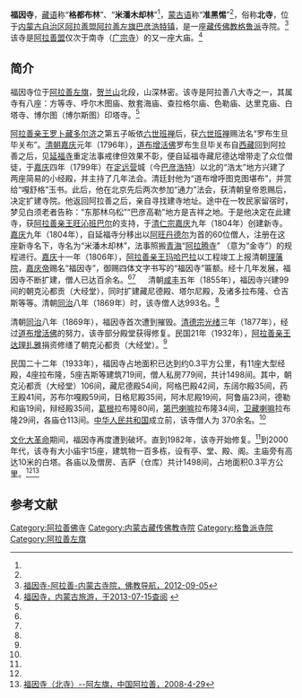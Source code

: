 {{Infobox Tibetan Buddhist monastery
|name =福因寺
|image = 
|image size = 250px
|alt = 
|caption = 
|t=
|w=
|to = 
|ipa={{IPA|}}
|z=
|thdl=
|e=
|tc=福因寺
|s=福因寺
|p=
|m=
|k=
|pushpin_map = 
|latd =  | latm =  | lats =  | latNS = 
|longd=  | longm= | longs =| longEW = 
|iso_region = 
|map_caption = 
|mapsize = 
|location_country = 中国
|location = {{CHN}}[[内蒙古自治区|内蒙古自治区]][[阿拉善盟|阿拉善盟]][[阿拉善左旗|阿拉善左旗]][[巴彦浩特镇|巴彦浩特镇]]
|coordinates_display =
|founded_by = [[道布增·罗布生旦毕关布|道布增·罗布生旦毕关布]]
|date_founded =1804年
|date_renovated =
|sect = [[格鲁派|格鲁派]]
|mather =
|children =[[方等寺|方等寺]]、呼尔木图庙、敖套海庙、查拉格尔庙、色勒庙、[[达里克庙|达里克庙]]、白塔寺、博尔图（博尔斯图）印塔寺
|dedicated_to = 
|tulku =[[道布增活佛|道布增活佛]]（北寺葛根）<br>[[第巴喇嘛|第巴喇嘛]]<br>[[卫藏喇嘛|卫藏喇嘛]]
|head_lama = 
|head_mgh =
|no._of_monks = 
|architecture = 
|festivals =
|footnotes = 
}}
{{文物保护单位
| 级别 = 省级
| 省区市 = 内蒙古自治区
| 图片 = 
| 名称 = 福因寺
| 编号 = 4-135
| 分类 = 古建筑
| 时代 = 清
| 所在 = [[内蒙古自治区|内蒙古自治区]][[阿拉善盟|阿拉善盟]][[阿拉善左旗|阿拉善左旗]][[巴彦浩特镇|巴彦浩特镇]]
| 登录 = 2006年9月4日
}}

'''福因寺'''，[[藏语|藏语]]称“'''格都布林'''”、“'''米潘木却林'''”<ref name=fjdh/>，[[蒙古语|蒙古语]]称“'''准黑惕'''”<ref name=nmgly/>，俗称'''北寺'''，位于[[内蒙古自治区|内蒙古自治区]][[阿拉善盟|阿拉善盟]][[阿拉善左旗|阿拉善左旗]][[巴彦浩特镇|巴彦浩特镇]]，是一座[[藏传佛教|藏传佛教]][[格鲁派|格鲁派]]寺院。<ref name=fjdh>[http://www.fjdh.com/ffzt/fjhy/ahsy2012/09/091927185795.html 福因寺-阿拉善-内蒙古寺院，佛教导航，2012-09-05]{{dead link|date=2018年4月 |bot=InternetArchiveBot |fix-attempted=yes }}</ref>该寺是[[阿拉善盟|阿拉善盟]]仅次于南寺（[[广宗寺_(阿拉善)|广宗寺]]）的又一座大庙。<ref name=nmgly>[http://www.nmg.gov.cn/nmgly/lyjd/am_06.htm 福因寺，内蒙古旅游，于2013-07-15查阅] {{webarchive|url=https://web.archive.org/web/20120722040936/http://www.nmg.gov.cn/nmgly/lyjd/am_06.htm |date=2012-07-22 }}</ref>

==简介==
福因寺位于[[阿拉善左旗|阿拉善左旗]]，[[贺兰山|贺兰山]]北段，山深林密。该寺是阿拉善八大寺之一，其属寺有八座：方等寺、呼尔木图庙、敖套海庙、查拉格尔庙、色勒庙、达里克庙、白塔寺、博尔图（博尔斯图）印塔寺。<ref name=fjdh/>

[[阿拉善旗扎萨克亲王|阿拉善亲王]][[罗卜藏多尔济|罗卜藏多尔济]]之第五子皈依[[六世班禅|六世班禅]]后，获[[六世班禅|六世班禅]]赐法名“罗布生旦毕关布”。[[清朝|清朝]][[嘉庆|嘉庆]]元年（1796年），[[道布增活佛|道布增活佛]]罗布生旦毕关布自[[西藏|西藏]]回到阿拉善之后，见[[延福寺_(阿拉善)|延福寺]]重定法事戒律但效果不彰，便自延福寺藏尼德达增带走了众位僧徒，于[[嘉庆|嘉庆]]四年（1799年）在[[定远营|定远营]]城（今[[巴彦浩特|巴彦浩特]]）以北的“浩太”地方兴建了两座简易的小经殿，并主持了几年法会。清廷封他为“道布增呼图克图堪布”，并赏给“嘎舒格”玉书。此后，他在北京先后两次参加“通力”法会，获清朝皇帝恩赐后，决定扩建寺院。他返回阿拉善之后，亲自寻找建寺地址。途中在一牧民家留宿时，梦见白须老者告称：“东那林乌松”“巴彦高勒”地方是吉祥之地。于是他决定在此建寺，获[[阿拉善旗扎萨克亲王|阿拉善亲王]][[旺沁班巴尔|旺沁班巴尔]]的支持，于[[清仁宗|清仁宗]][[嘉庆|嘉庆]]九年（1804年）创建新寺。[[嘉庆|嘉庆]]九年（1804年），自延福寺分移出以[[阿旺丹德尔|阿旺丹德尔]]为首的60位僧人，注册在这座新寺名下，寺名为“米潘木却林”，法事照搬[[青海|青海]]“[[阿拉腾寺|阿拉腾寺]]” （意为“金寺”）的规程进行。[[嘉庆|嘉庆]]十一年（1806年），[[阿拉善旗扎萨克亲王|阿拉善亲王]][[玛哈巴拉|玛哈巴拉]]以工程竣工上报清朝[[理藩院|理藩院]]，[[嘉庆帝|嘉庆帝]]赐名“福因寺”，御赐四体文字书写的“福因寺”匾额。经十几年发展，福因寺不断扩建，僧人已达百余名。<ref name=fjdh/><ref name=nmgly/>
　
清朝[[咸丰|咸丰]]五年（1855年），福因寺兴建99间的朝克沁都贡（大经堂），同时扩建藏尼德殿、塔尔尼殿，及诸多拉布隆、仓吉斯等等。清朝[[同治|同治]]八年（1869年）时，该寺僧人达993名。<ref name=fjdh/>

清朝[[同治|同治]]八年（1869年），福因寺首次遭到摧毁。[[清德宗|清德宗]][[光绪|光绪]]三年（1877年），经过[[道布增活佛|道布增活佛]]的努力，该寺部分殿堂获得修复。民国21年（1932年），[[阿拉善旗扎萨克亲王|阿拉善亲王]][[达理扎雅|达理扎雅]]捐资修缮了朝克沁都贡（大经堂）。<ref name=nmgly/>

民国二十二年（1933年），福因寺占地面积已达到约0.3平方公里，有11座大型经殿，4座拉布隆，5座吉斯等建筑719间，僧人私房779间，共计1498间。其中，朝克沁都贡（大经堂）106间，藏尼德殿54间，阿格巴殿42间，东阔尔殿35间，药王殿41间，苏布尔嘎殿59间，日格尼殿35间，阿木尼殿19间，阿鲁庙23间，德勒和庙19间，辩经殿35间，[[道布增活佛|葛根]]拉布隆80间，[[第巴喇嘛|第巴喇嘛]]拉布隆34间，[[卫藏喇嘛|卫藏喇嘛]]拉布隆29间，各庙仓113间。[[中华人民共和国|中华人民共和国]]成立前，该寺僧人为 370余名。<ref name=fjdh/>

[[文化大革命|文化大革命]]期间，福因寺再度遭到破坏。直到1982年，该寺开始修复。<ref name=nmgly/>到2000年代，该寺有大小庙宇15座，建筑物一百多栋，设有亭、堂、殿、阁。主庙旁有高达10米的白塔。各庙以及僧房、吉萨（仓库）共计1498间，占地面积0.3平方公里。<ref name=nmgly/><ref name=zgals>[http://www.als.gov.cn/main/tour/fortour/lyjd/492babf7-d423-4da6-b45b-654fdf70141b/ 福因寺（北寺）--阿左旗，中国阿拉善，2008-4-29]{{dead link|date=2018年4月 |bot=InternetArchiveBot |fix-attempted=yes }}</ref>

==参考文献==
{{reflist}}

[[Category:阿拉善佛寺|Category:阿拉善佛寺]]
[[Category:内蒙古藏传佛教寺院|Category:内蒙古藏传佛教寺院]]
[[Category:格鲁派寺院|Category:格鲁派寺院]]
[[Category:阿拉善左旗|Category:阿拉善左旗]]